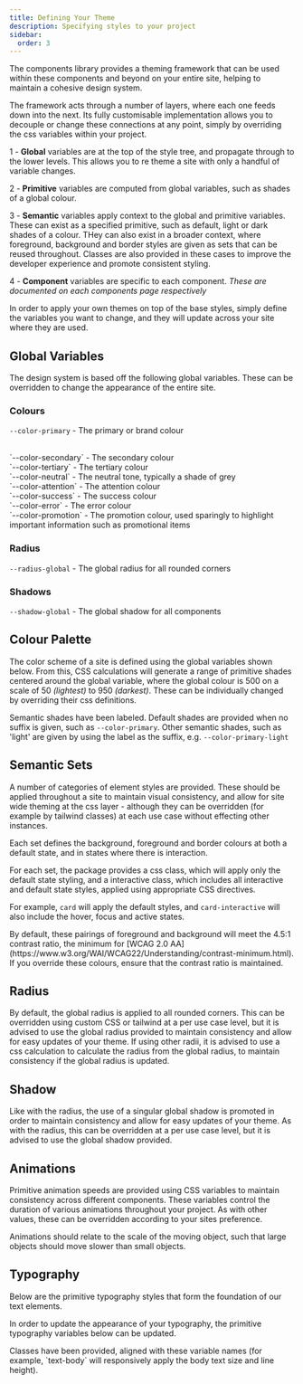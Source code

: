 ```yaml
---
title: Defining Your Theme
description: Specifying styles to your project
sidebar:
  order: 3
---
```



The components library provides a theming framework that can be used within these components and beyond on your entire site, helping to maintain a cohesive design system.

The framework acts through a number of layers, where each one feeds down into the next. Its fully customisable implementation allows you to decouple or change these connections at any point, simply by overriding the css variables within your project.

1 - **Global** variables are at the top of the style tree, and propagate through to the lower levels. This allows you to re theme a site with only a handful of variable changes.

2 - **Primitive** variables are computed from global variables, such as shades of a global colour.

3 - **Semantic** variables apply context to the global and primitive variables. These can exist as a specified primitive, such as default, light or dark shades of a colour. THey can also exist in a broader context, where foreground, background and border styles are given as sets that can be reused throughout. Classes are also provided in these cases to improve the developer experience and promote consistent styling.

4 - **Component** variables are specific to each component. _These are documented on each components page respectively_

In order to apply your own themes on top of the base styles, simply define the variables you want to change, and they will update across your site where they are used.

## Global Variables

The design system is based off the following global variables. These can be overridden to change the appearance of the entire site.

### Colours

`--color-primary` - The primary or brand colour

<br />
`--color-secondary` - The secondary colour
<br />
`--color-tertiary` - The tertiary colour
<br />
`--color-neutral` - The neutral tone, typically a shade of grey
<br />
`--color-attention` - The attention colour
<br />
`--color-success` - The success colour
<br />
`--color-error` - The error colour
<br />
`--color-promotion` - The promotion colour, used sparingly to highlight
important information such as promotional items

### Radius

`--radius-global` - The global radius for all rounded corners

### Shadows

`--shadow-global` - The global shadow for all components

## Colour Palette

The color scheme of a site is defined using the global variables shown below. From this, CSS calculations will generate a range of primitive shades centered around the global variable, where the global colour is 500 on a scale of 50 _(lightest)_ to 950 _(darkest)_. These can be individually changed by overriding their css definitions.

Semantic shades have been labeled. Default shades are provided when no suffix is given, such as `--color-primary`. Other semantic shades, such as 'light' are given by using the label as the suffix, e.g. `--color-primary-light`

<ShowComponent filePath="./src/sample-css/colour.css">
  <ColorScheme />
</ShowComponent>

## Semantic Sets

A number of categories of element styles are provided. These should be applied throughout a site to maintain visual consistency, and allow for site wide theming at the css layer - although they can be overridden (for example by tailwind classes) at each use case without effecting other instances.

Each set defines the background, foreground and border colours at both a default state, and in states where there is interaction.

<Aside type="tip">
  For each set, the package provides a css class, which will apply only the
  default state styling, and a interactive class, which includes all interactive
  and default state styles, applied using appropriate CSS directives.

For example, `card` will apply the default styles, and `card-interactive` will also include the hover, focus and active states.

</Aside>

<Aside type="caution" title="Accessibility Warning">
  By default, these pairings of foreground and background will meet the 4.5:1 contrast ratio, the minimum for [WCAG 2.0 AA](https://www.w3.org/WAI/WCAG22/Understanding/contrast-minimum.html). If you override these colours, ensure that the contrast ratio is maintained.

</Aside>

<ShowComponent filePath="./src/sample-css/semanticColours.css">
  <SemanticColors />
</ShowComponent>

## Radius

By default, the global radius is applied to all rounded corners. This can be overridden using custom CSS or tailwind at a per use case level, but it is advised to use the global radius provided to maintain consistency and allow for easy updates of your theme. If using other radii, it is advised to use a css calculation to calculate the radius from the global radius, to maintain consistency if the global radius is updated.

<ShowComponent filePath="./src/sample-css/corners.css">
  <CornerDisplay />
</ShowComponent>

## Shadow

Like with the radius, the use of a singular global shadow is promoted in order to maintain consistency and allow for easy updates of your theme. As with the radius, this can be overridden at a per use case level, but it is advised to use the global shadow provided.

<ShowComponent filePath="./src/sample-css/shadows.css">
  <ShadowDisplay />
</ShowComponent>

## Animations

Primitive animation speeds are provided using CSS variables to maintain consistency across different components. These variables control the duration of various animations throughout your project. As with other values, these can be overridden according to your sites preference.

<Aside type="tip">
  Animations should relate to the scale of the moving object, such that large
  objects should move slower than small objects.
</Aside>

<ShowComponent filePath="./src/sample-css/animation.css">
  <AnimationDisplay />
</ShowComponent>

## Typography

Below are the primitive typography styles that form the foundation of our text elements.

In order to update the appearance of your typography, the primitive typography variables below can be updated.

<Aside type="tip">
  Classes have been provided, aligned with these variable names (for example,
  `text-body` will responsively apply the body text size and line height).
</Aside>

<ShowComponent filePath="./src/sample-css/typography.css">
  <TypographyDisplay />
</ShowComponent>
